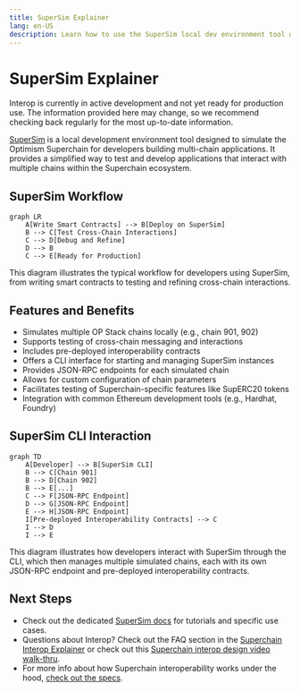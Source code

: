 ```yaml
---
title: SuperSim Explainer
lang: en-US
description: Learn how to use the SuperSim local dev environment tool designed to simulate the Optimism Superchain.
---
```



# SuperSim Explainer

<Callout>
  Interop is currently in active development and not yet ready for production use. The information provided here may change, so we recommend checking back regularly for the most up-to-date information.
</Callout>

[SuperSim](https://github.com/ethereum-optimism/supersim) is a local development environment tool designed to simulate the Optimism Superchain for developers building multi-chain applications. It provides a simplified way to test and develop applications that interact with multiple chains within the Superchain ecosystem.

## SuperSim Workflow

```mermaid
graph LR
    A[Write Smart Contracts] --> B[Deploy on SuperSim]
    B --> C[Test Cross-Chain Interactions]
    C --> D[Debug and Refine]
    D --> B
    C --> E[Ready for Production]
```

This diagram illustrates the typical workflow for developers using SuperSim, from writing smart contracts to testing and refining cross-chain interactions.

## Features and Benefits

*   Simulates multiple OP Stack chains locally (e.g., chain 901, 902)
*   Supports testing of cross-chain messaging and interactions
*   Includes pre-deployed interoperability contracts
*   Offers a CLI interface for starting and managing SuperSim instances
*   Provides JSON-RPC endpoints for each simulated chain
*   Allows for custom configuration of chain parameters
*   Facilitates testing of Superchain-specific features like SupERC20 tokens
*   Integration with common Ethereum development tools (e.g., Hardhat, Foundry)

## SuperSim CLI Interaction

```mermaid
graph TD
    A[Developer] --> B[SuperSim CLI]
    B --> C[Chain 901]
    B --> D[Chain 902]
    B --> E[...]
    C --> F[JSON-RPC Endpoint]
    D --> G[JSON-RPC Endpoint]
    E --> H[JSON-RPC Endpoint]
    I[Pre-deployed Interoperability Contracts] --> C
    I --> D
    I --> E
```

This diagram illustrates how developers interact with SuperSim through the CLI, which then manages multiple simulated chains, each with its own JSON-RPC endpoint and pre-deployed interoperability contracts.

## Next Steps

*   Check out the dedicated [SuperSim docs](https://supersim.pages.dev/) for tutorials and specific use cases.
*   Questions about Interop? Check out the FAQ section in the [Superchain Interop Explainer](/stack/protocol/interop/explainer#faqs) or check out this [Superchain interop design video walk-thru](https://www.youtube.com/watch?v=FKc5RgjtGes).
*   For more info about how Superchain interoperability works under the hood, [check out the specs](https://specs.optimism.io/interop/overview.html).
